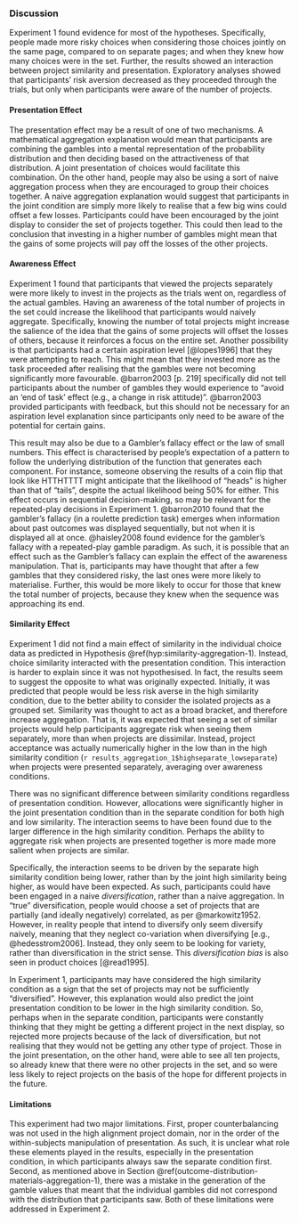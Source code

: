 ### Discussion {#discussion-aggregation-1}

Experiment 1 found evidence for most of the hypotheses. Specifically, people
made more risky choices when considering those choices jointly on the same page,
compared to on separate pages; and when they knew how many choices were in the
set. Further, the results showed an interaction between project similarity and
presentation. Exploratory analyses showed that participants' risk aversion
decreased as they proceeded through the trials, but only when participants were
aware of the number of projects.

#### Presentation Effect

The presentation effect may be a result of one of two mechanisms. A mathematical
aggregation explanation would mean that participants are combining the gambles
into a mental representation of the probability distribution and then deciding
based on the attractiveness of that distribution. A joint presentation of
choices would facilitate this combination. On the other hand, people may also be
using a sort of naive aggregation process when they are encouraged to group
their choices together. A naive aggregation explanation would suggest that
participants in the joint condition are simply more likely to realise that a few
big wins could offset a few losses. Participants could have been encouraged by
the joint display to consider the set of projects together. This could then lead
to the conclusion that investing in a higher number of gambles might mean that
the gains of some projects will pay off the losses of the other projects.

#### Awareness Effect

Experiment 1 found that participants that viewed the projects separately were
more likely to invest in the projects as the trials went on, regardless of the
actual gambles. Having an awareness of the total number of projects in the set
could increase the likelihood that participants would naively aggregate.
Specifically, knowing the number of total projects might increase the salience
of the idea that the gains of some projects will offset the losses of others,
because it reinforces a focus on the entire set. Another possibility is that
participants had a certain aspiration level [@lopes1996] that they were
attempting to reach. This might mean that they invested more as the task
proceeded after realising that the gambles were not becoming significantly more
favourable. @barron2003 [p. 219] specifically did not tell participants about
the number of gambles they would experience to "avoid an 'end of task' effect
(e.g., a change in risk attitude)". @barron2003 provided participants with
feedback, but this should not be necessary for an aspiration level explanation
since participants only need to be aware of the potential for certain gains.

This result may also be due to a Gambler's fallacy effect or the law of small
numbers. This effect is characterised by people's expectation of a pattern to
follow the underlying distribution of the function that generates each
component. For instance, someone observing the results of a coin flip that look
like HTTHTTTT might anticipate that the likelihood of "heads" is higher than
that of "tails", despite the actual likelihood being 50% for either. This effect
occurs in sequential decision-making, so may be relevant for the repeated-play
decisions in Experiment 1. @barron2010 found that the gambler's fallacy (in a
roulette prediction task) emerges when information about past outcomes was
displayed sequentially, but not when it is displayed all at once. @haisley2008
found evidence for the gambler's fallacy with a repeated-play gamble paradigm.
As such, it is possible that an effect such as the Gambler's fallacy can explain
the effect of the awareness manipulation. That is, participants may have thought
that after a few gambles that they considered risky, the last ones were more
likely to materialise. Further, this would be more likely to occur for those
that knew the total number of projects, because they knew when the sequence was
approaching its end.

#### Similarity Effect {#similarity-discussion-aggregation-1}

Experiment 1 did not find a main effect of similarity in the individual choice
data as predicted in Hypothesis \@ref(hyp:similarity-aggregation-1). Instead,
choice similarity interacted with the presentation condition. This interaction
is harder to explain since it was not hypothesised. In fact, the results seem to
suggest the opposite to what was originally expected. Initially, it was
predicted that people would be less risk averse in the high similarity
condition, due to the better ability to consider the isolated projects as a
grouped set. Similarity was thought to act as a broad bracket, and therefore
increase aggregation. That is, it was expected that seeing a set of similar
projects would help participants aggregate risk when seeing them separately,
more than when projects are dissimilar. Instead, project acceptance was actually
numerically higher in the low than in the high similarity condition
(`r results_aggregation_1$highseparate_lowseparate`) when projects were
presented separately, averaging over awareness conditions.

There was no significant difference between similarity conditions regardless of
presentation condition. However, allocations were significantly higher in the
joint presentation condition than in the separate condition for both high and
low similarity. The interaction seems to have been found due to the larger
difference in the high similarity condition. Perhaps the ability to aggregate
risk when projects are presented together is more made more salient when
projects are similar.

Specifically, the interaction seems to be driven by the separate high similarity
condition being lower, rather than by the joint high similarity being higher, as
would have been expected. As such, participants could have been engaged in a
naive *diversification*, rather than a naive aggregation. In "true"
diversification, people would choose a set of projects that are partially (and
ideally negatively) correlated, as per @markowitz1952. However, in reality
people that intend to diversify only seem diversify naively, meaning that they
neglect co-variation when diversifying [e.g., @hedesstrom2006]. Instead, they
only seem to be looking for variety, rather than diversification in the strict
sense. This *diversification bias* is also seen in product choices [@read1995].

In Experiment 1, participants may have considered the high similarity condition
as a sign that the set of projects may not be sufficiently "diversified".
However, this explanation would also predict the joint presentation condition to
be lower in the high similarity condition. So, perhaps when in the separate
condition, participants were constantly thinking that they might be getting a
different project in the next display, so rejected more projects because of the
lack of diversification, but not realising that they would not be getting any
other type of project. Those in the joint presentation, on the other hand, were
able to see all ten projects, so already knew that there were no other projects
in the set, and so were less likely to reject projects on the basis of the hope
for different projects in the future.

#### Limitations

This experiment had two major limitations. First, proper counterbalancing was
not used in the high alignment project domain, nor in the order of the
within-subjects manipulation of presentation. As such, it is unclear what role
these elements played in the results, especially in the presentation condition,
in which participants always saw the separate condition first. Second, as
mentioned above in Section \@ref(outcome-distribution-materials-aggregation-1),
there was a mistake in the generation of the gamble values that meant that the
individual gambles did not correspond with the distribution that participants
saw. Both of these limitations were addressed in Experiment 2.

